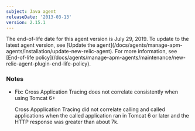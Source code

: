 ```yaml
---
subject: Java agent
releaseDate: '2013-03-13'
version: 2.15.1
---
```


<Callout variant="important">
  The end-of-life date for this agent version is July 29, 2019. To update to the latest agent version, see [Update the agent](/docs/agents/manage-apm-agents/installation/update-new-relic-agent). For more information, see [End-of-life policy](/docs/agents/manage-apm-agents/maintenance/new-relic-agent-plugin-end-life-policy).
</Callout>

### Notes

* Fix: Cross Application Tracing does not correlate consistently when using Tomcat 6+

  Cross Appplication Tracing did not correlate calling and called applications when the called application ran in Tomcat 6 or later and the HTTP response was greater than about 7k.

